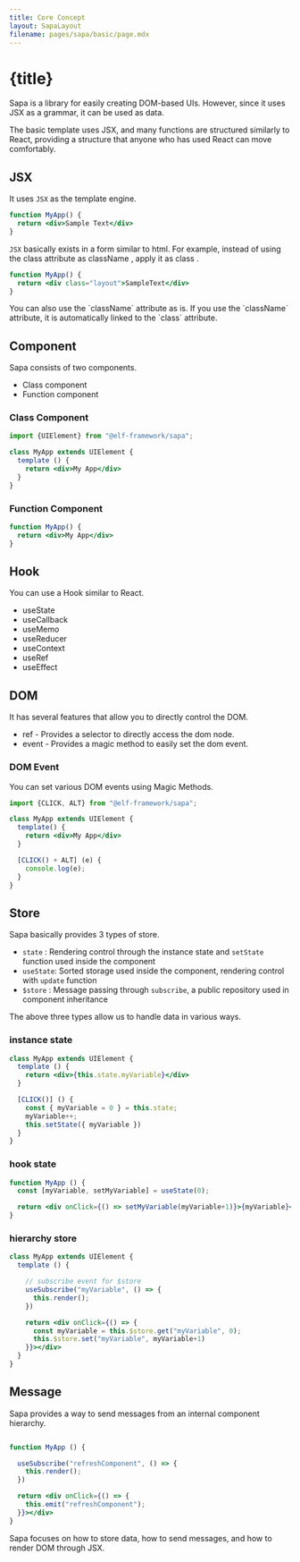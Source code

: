 ```yaml
---
title: Core Concept
layout: SapaLayout
filename: pages/sapa/basic/page.mdx
---
```




# {title}

Sapa is a library for easily creating DOM-based UIs. However, since it uses JSX as a grammar, it can be used as data.

The basic template uses JSX, and many functions are structured similarly to React, providing a structure that anyone who has used React can move comfortably.


## JSX 

It uses `JSX` as the template engine.

```jsx
function MyApp() {
  return <div>Sample Text</div>
}

```

`JSX` basically exists in a form similar to html. For example, instead of using the class attribute as className , apply it as class .

```jsx
function MyApp() {
  return <div class="layout">SampleText</div>
}
```


<Alert type="info" weak={true}>
You can also use the `className` attribute as is. If you use the `className` attribute, it is automatically linked to the `class` attribute.
</Alert>

## Component 

Sapa consists of two components.

* Class component 
* Function component 

### Class Component 

```jsx
import {UIElement} from "@elf-framework/sapa";

class MyApp extends UIElement {
  template () {
    return <div>My App</div>
  }
}

```

### Function Component 

```jsx
function MyApp() {
  return <div>My App</div>
}

```

## Hook 

You can use a Hook similar to React.

* useState
* useCallback
* useMemo 
* useReducer 
* useContext
* useRef
* useEffect 

## DOM 

It has several features that allow you to directly control the DOM.

* ref - Provides a selector to directly access the dom node.
* event - Provides a magic method to easily set the dom event.

### DOM Event 

You can set various DOM events using Magic Methods.

```jsx {8-10}
import {CLICK, ALT} from "@elf-framework/sapa";

class MyApp extends UIElement {
  template() {
    return <div>My App</div>
  }

  [CLICK() + ALT] (e) {
    console.log(e);
  }
}
```

## Store 

Sapa basically provides 3 types of store.

* `state` : Rendering control through the instance state and `setState` function used inside the component
* `useState`: Sorted storage used inside the component, rendering control with `update` function
* `$store` : Message passing through `subscribe`, a public repository used in component inheritance


The above three types allow us to handle data in various ways.

### instance state 

```jsx
class MyApp extends UIElement {
  template () {
    return <div>{this.state.myVariable}</div>
  }

  [CLICK()] () {
    const { myVariable = 0 } = this.state;
    myVariable++;
    this.setState({ myVariable })
  }
}

```

### hook state 

```jsx
function MyApp () {
  const [myVariable, setMyVariable] = useState(0);

  return <div onClick={() => setMyVariable(myVariable+1)}>{myVariable}</div>
}
```

### hierarchy store 

```jsx
class MyApp extends UIElement {
  template () {

    // subscribe event for $store
    useSubscribe("myVariable", () => {
      this.render();
    })

    return <div onClick={() => {
      const myVariable = this.$store.get("myVariable", 0);
      this.$store.set("myVariable", myVariable+1)
    }}></div>
  }
}

```

## Message 

Sapa provides a way to send messages from an internal component hierarchy.

```jsx

function MyApp () {

  useSubscribe("refreshComponent", () => {
    this.render();
  })

  return <div onClick={() => {
    this.emit("refreshComponent");
  }}></div>
}

```


Sapa focuses on how to store data, how to send messages, and how to render DOM through JSX.